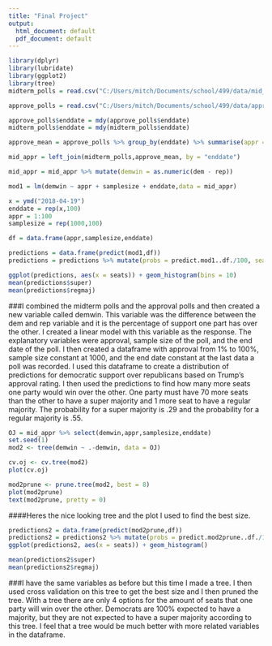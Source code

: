 ```yaml
---
title: "Final Project"
output:
  html_document: default
  pdf_document: default
---
```


```r
library(dplyr)
library(lubridate)
library(ggplot2)
library(tree)
midterm_polls = read.csv("C:/Users/mitch/Documents/school/499/data/mid_polls.csv")

approve_polls = read.csv("C:/Users/mitch/Documents/school/499/data/approv_polls.csv")
```

```r
approve_polls$enddate = mdy(approve_polls$enddate)
midterm_polls$enddate = mdy(midterm_polls$enddate)

approve_mean = approve_polls %>% group_by(enddate) %>% summarise(appr = mean(approve))

mid_appr = left_join(midterm_polls,approve_mean, by = "enddate")

mid_appr = mid_appr %>% mutate(demwin = as.numeric(dem - rep))

mod1 = lm(demwin ~ appr + samplesize + enddate,data = mid_appr)

x = ymd("2018-04-19")
enddate = rep(x,100)
appr = 1:100
samplesize = rep(1000,100)

df = data.frame(appr,samplesize,enddate)

predictions = data.frame(predict(mod1,df))
predictions = predictions %>% mutate(probs = predict.mod1..df./100, seats = 468*probs) %>% mutate(super = as.numeric((seats > 70)), regmaj = as.numeric((seats > 0)) )

ggplot(predictions, aes(x = seats)) + geom_histogram(bins = 10)
mean(predictions$super)
mean(predictions$regmaj)
```

###I combined the midterm polls and the approval polls and then created a new variable called demwin. This variable was the difference between the dem and rep variable and it is the percentage of support one part has over the other. I created a linear model with this variable as the response. The explanatory variables were approval, sample size of the poll, and the end date of the poll. I then created a dataframe with approval from 1% to 100%, sample size constant at 1000, and the end date constant at the last data a poll was recorded. I used this dataframe to create a distribution of predictions for democratic support over republicans based on Trump's approval rating. I then used the predictions to find how many more seats one party would win over the other. One party must have 70 more seats than the other to have a super majority and 1 more seat to have a regular majority. The probability for a super majority is .29 and the probability for a regular majority is .55.


```r
OJ = mid_appr %>% select(demwin,appr,samplesize,enddate)
set.seed(1)
mod2 <- tree(demwin ~ .-demwin, data = OJ)

cv.oj <- cv.tree(mod2)
plot(cv.oj)

mod2prune <- prune.tree(mod2, best = 8)
plot(mod2prune)
text(mod2prune, pretty = 0)
```

####Heres the nice looking tree and the plot I used to find the best size. 

```r
predictions2 = data.frame(predict(mod2prune,df))
predictions2 = predictions2 %>% mutate(probs = predict.mod2prune..df./100, seats = 468*probs) %>% mutate(super = as.numeric((seats > 70)), regmaj = as.numeric((seats > 0)) )
ggplot(predictions2, aes(x = seats)) + geom_histogram()

mean(predictions2$super)
mean(predictions2$regmaj)


```

###I have the same variables as before but this time I made a tree. I then used cross validation on this tree to get the best size and I then pruned the tree. With a tree there are only 4 options for the amount of seats that one party will win over the other. Democrats are 100% expected to have a majority, but they are not expected to have a super majority according to this tree. I feel that a tree would be much better with more related variables in the dataframe. 

